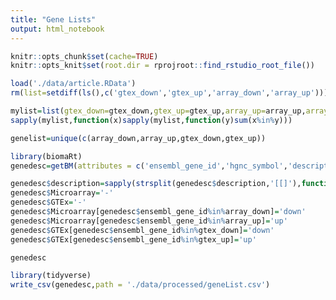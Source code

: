 ```yaml
---
title: "Gene Lists"
output: html_notebook
---
```


```r
knitr::opts_chunk$set(cache=TRUE)
knitr::opts_knit$set(root.dir = rprojroot::find_rstudio_root_file())
```


```r
load('./data/article.RData')
rm(list=setdiff(ls(),c('gtex_down','gtex_up','array_down','array_up')))
```

```r
mylist=list(gtex_down=gtex_down,gtex_up=gtex_up,array_up=array_up,array_down=array_down)
sapply(mylist,function(x)sapply(mylist,function(y)sum(x%in%y)))
```


```r
genelist=unique(c(array_down,array_up,gtex_down,gtex_up))
```

```r
library(biomaRt)
genedesc=getBM(attributes = c('ensembl_gene_id','hgnc_symbol','description'),filters = 'ensembl_gene_id',values = genelist,mart = useMart('ensembl','hsapiens_gene_ensembl'))
```

```r
genedesc$description=sapply(strsplit(genedesc$description,'[[]'),function(x)x[1])
genedesc$Microarray='-'
genedesc$GTEx='-'
genedesc$Microarray[genedesc$ensembl_gene_id%in%array_down]='down'
genedesc$Microarray[genedesc$ensembl_gene_id%in%array_up]='up'
genedesc$GTEx[genedesc$ensembl_gene_id%in%gtex_down]='down'
genedesc$GTEx[genedesc$ensembl_gene_id%in%gtex_up]='up'
```

```r
genedesc
```

```r
library(tidyverse)
write_csv(genedesc,path = './data/processed/geneList.csv')
```

